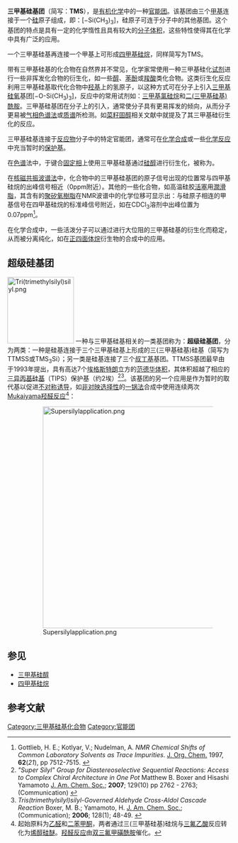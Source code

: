 {{Chembox
| Name = 三甲基硅基自由基
| ImageFile = Trimethylsilyl group.PNG
|  ImageSize = 121
|  ImageName = Skeletal formula of tetramethylsilane with some implicit hydrogens shown
| IUPACName = 三甲基硅基
| OtherNames = 三甲基-λ<sup>3</sup>-硅基
| Section1 = {{Chembox Identifiers
| CASNo_Ref = {{cascite|changed|??}}
|  CASNo = 16571-41-8
|  PubChem = 123362
|   PubChem_Ref = {{Pubchemcite|correct|pubchem}}
|  ChemSpiderID = 109962
|   ChemSpiderID_Ref = {{chemspidercite|correct|chemspider}}
|  SMILES = C[Si](C)C
|  StdInChI = 1S/C3H9Si/c1-4(2)3/h1-3H3
|   StdInChI_Ref = {{stdinchicite|correct|chemspider}}
|  StdInChIKey = DCERHCFNWRGHLK-UHFFFAOYSA-N
|   StdInChIKey_Ref = {{stdinchicite|correct|chemspider}}
}}
| Section2 = {{Chembox Properties
|  C = 3
|  H = 9
|  Si = 1
|  ExactMass = 73.047351821 g mol<sup>-1</sup>
}}
| Section3 = {{Chembox Related
|  Function = silyls
|  OtherFunctn = [[硅炔|硅炔]]<br />
[[硅烯|硅烯]]
}}
}}
{{Otheruses|subject=一种含硅基团|other=缩写同样为TMS的有机硅化合物|四甲基硅烷}}

'''三甲基硅基团'''（简写：'''TMS'''），是[[有机化学|有机化学]]中的一种[[官能团|官能团]]。该基团由三个[[甲基|甲基]]连接于一个[[硅|硅]]原子组成，即：[−Si(CH<sub>3</sub>)<sub>3</sub>]，硅原子可连于分子中的其他基团。这个基团的特点是具有一定的化学惰性且具有较大的[[分子体积|分子体积]]，这些特性使得其在化学中具有广泛的应用。

一个三甲基硅基再连接一个甲基上可形成[[四甲基硅烷|四甲基硅烷]]，同样简写为TMS。

带有三甲基硅基的化合物在自然界并不常见，化学家常使用一种三甲基硅化[[试剂|试剂]]进行一些非挥发化合物的衍生化，如一些[[醇|醇]]、[[苯酚|苯酚]]或[[羧酸|羧酸]]类化合物。这类衍生化反应利用三甲基硅基取代化合物中[[羟基|羟基]]上的氢原子，以这种方式可在分子上引入[[硅醚|三甲基硅氧]]基团[−O-Si(CH<sub>3</sub>)<sub>3</sub>]，反应中的常用试剂如：[[三甲基氯硅烷|三甲基氯硅烷]]和[[二(三甲基硅基)酰胺|二(三甲基硅基)酰胺]]。三甲基硅基团在分子上的引入，通常使分子具有更易挥发的倾向，从而分子更易被[[气相色谱法|气相色谱法]]或[[质谱|质谱]]所检测。如[[菜籽固醇|菜籽固醇]]相关文献中就提及了其三甲基硅衍生化的反应。

三甲基硅基连接于[[反应物|反应物]]分子中的特定官能团，通常可在[[化学合成|化学合成]]或一些[[化学反应|化学反应]]中充当暂时的[[保护基|保护基]]。

在[[色谱|色谱]]法中，于键合[[色谱法|固定相]]上使用三甲基硅基通过[[硅醇|硅醇]]进行衍生化，被称为{{link-en|封端|Endcapping}}。

在[[核磁共振波谱法|核磁共振波谱法]]中，化合物中的三甲基硅基团的原子信号出现的位置常与四甲基硅烷的出峰信号相近（0ppm附近）。其他的一些化合物，如高温硅胶[[活塞|活塞]]用[[潤滑脂|潤滑脂]]，其含有的[[矽氧樹脂|聚矽氧樹脂]]在NMR波谱中的化学位移可显示出：与硅原子相连的甲基信号在四甲基硅烷的标准峰信号附近，如在CDCl<sub>3</sub>溶剂中出峰位置为0.07ppm<ref>Gottlieb, H. E.; Kotlyar, V.; Nudelman, A. ''NMR Chemical Shifts of Common Laboratory Solvents as Trace Impurities''. [[J._Org._Chem.|J. Org. Chem.]] 1997, '''62'''(''21''), pp 7512-7515. {{doi|10.1021/jo971176v}}</ref>。

在化学合成中，一些活泼分子可以通过进行大位阻的三甲基硅基的衍生化而稳定，从而被分离纯化，如在[[正四面体烷|正四面体烷]]衍生物的合成中的应用。

==超级硅基团==

[[Image:Tri(trimethylsilyl)silyl.png|150px]]
一种与三甲基硅基相关的一类基团称为：'''超级硅基团'''，分为两类：一种是硅基连接于三个三甲基硅基上形成的三(三甲基硅基)硅基（简写为TTMSS或TMS<sub>3</sub>Si）；另一类是硅基连接了三个[[叔丁基|叔丁基]]基团。TTMSS基团最早由{{le|Hans Bock (化学家)|Hans Bock (chemist)|Hans Bock}}于1993年提出，具有高达7个[[埃格斯特朗|埃格斯特朗]]立方的[[范德华半径|范德华体积]]，其体积超越了相应的[[三异丙基硅基|三异丙基硅基]]（TIPS）保护基（约2埃）<ref>'' "Super Silyl" Group for Diastereoselective Sequential Reactions: Access to Complex Chiral Architecture in One Pot'' Matthew B. Boxer and Hisashi Yamamoto [[J._Am._Chem._Soc.|J. Am. Chem. Soc.]]; '''2007'''; 129(10) pp 2762 - 2763; (Communication) {{DOI|10.1021/ja0693542}}</ref><ref>''Tris(trimethylsilyl)silyl-Governed Aldehyde Cross-Aldol Cascade Reaction'' Boxer, M. B.; Yamamoto, H. [[J._Am._Chem._Soc.|J. Am. Chem. Soc.]]; (Communication); '''2006'''; 128(1); 48-49. {{DOI|10.1021/ja054725k}} </ref>。该基团的另一个应用是作为暂时的取代基以促进[[不对称诱导|不对称诱导]]，如[[非对映选择性|非对映选择性]]的[[一锅法|一锅法]]合成中使用连续两次[[Mukaiyama羟醛反应|Mukaiyama羟醛反应]]<ref>起始原料为[[乙醛|乙醛]]和[[二苯甲酮|二苯甲酮]]，两者通过三(三甲基硅基)硅烷与[[三氟乙酸|三氟乙酸]]反应转化为[[烯醇硅醚|烯醇硅醚]]。[[羟醛反应|羟醛反应]]由[[双三氟甲磺酰胺|双三氟甲磺酰胺]]催化。</ref>：

:[[Image:Supersilylapplication.png|500px]]

==参见==
* [[三甲基硅醇|三甲基硅醇]]
* [[四甲基硅烷|四甲基硅烷]]

==参考文献==
{{reflist}}

{{Authority control}}
[[Category:三甲基硅基化合物|Category:三甲基硅基化合物]]
[[Category:官能团|Category:官能团]]